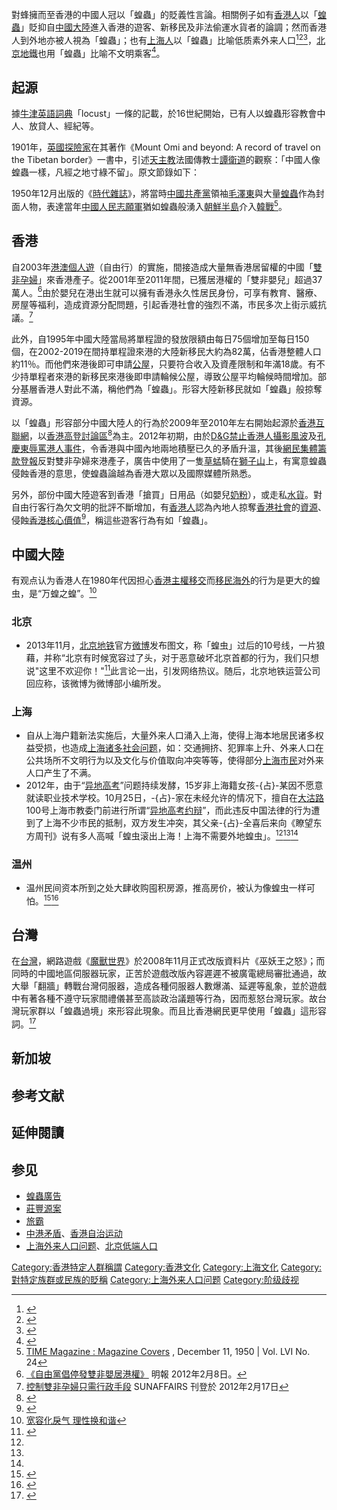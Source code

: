 對蜂擁而至香港的中國人冠以「蝗蟲」的貶義性言論。相關例子如有[[香港人|香港人]]以「[[蝗蟲|蝗蟲]]」貶抑自[[中國大陸|中國大陸]]進入香港的遊客、新移民及非法偷運水貨者的論調；然而香港人到外地亦被人視為「蝗蟲」；也有[[上海人|上海人]]以「蝗蟲」比喻低质素外来人口<ref name=" fish" >{{cite web |url = http://hebei.sina.com.cn/news/shwx/2012-12-01/161219725.html |title = 外省女孩约辩沪籍青年被斥“上海不需外地蝗虫” |accessdate = 2012年12月1日 |publisher = 新浪网 |archiveurl = https://web.archive.org/web/20210323033134/http://hebei.sina.com.cn/news/shwx/2012-12-01/161219725.html |archivedate = 2021-03-23 |work =  |language = zh-cn |dead-url = no }}</ref><ref name="bull">{{cite web |url = http://www.chinadaily.com.cn/hqcj/fxpl/2012-12-04/content_7669682.html |title = 非沪籍女生辍学 先有制度歧视，后有“蝗虫”之说 |accessdate = 2012-12-04 |publisher = 中国日报网 |archiveurl = https://web.archive.org/web/20141019134651/http://www.chinadaily.com.cn/hqcj/fxpl/2012-12-04/content_7669682.html |archivedate = 2014-10-19 |work =  |language = zh-cn |dead-url = yes }}</ref><ref name="mancs">{{cite web |url = http://www.usqiaobao.com/2012-11/30/content_1730688.htm |title=外省女孩“约辩”沪籍青年被斥“上海不需外地蝗虫” |accessdate = 2012年11月30日 |publisher = 侨报网 |archiveurl = http://www.usqiaobao.com/2012-11/30/content_1730688.htm |archivedate= 2012年12月4日 |work= |language =zh-cn}}</ref>，[[北京地鐵|北京地鐵]]也用「蝗蟲」比喻不文明乘客<ref>{{Cite web |url=http://epaper.oeeee.com/A/html/2013-11/11/content_1968536.htm |title=北京地铁：不欢迎“蝗虫” |access-date=2014-04-25 |archive-date=2014-04-26 |archive-url=https://web.archive.org/web/20140426232535/http://epaper.oeeee.com/A/html/2013-11/11/content_1968536.htm |dead-url=yes }}</ref>。

== 起源 ==
據[[牛津英語詞典|牛津英語詞典]]「locust」一條的記載，於16世紀開始，已有人以蝗蟲形容教會中人、放貸人、經紀等。

1901年，[[英國|英國]][[探險家|探險家]]{{link-en|阿奇博爾德·約翰·立德|Archibald John Little|立德}}在其著作《Mount Omi and beyond: A record of travel on the Tibetan border》一書中，引述[[天主教|天主教]]法國傳教士[[譚衛道|譚衛道]]的觀察：「中國人像蝗蟲一樣，凡經之地寸綠不留」。原文節錄如下：

{{Cquote|...on this locust-like propensity of the Chinese to destroy every green thing wherever they penetrate, for when the trees are gone comes the turn of the scrub and bushes, then the grass, and at last the roots, until, finally, the rain washes down the accumulated soil of ages, and only barren rocks remain…<ref>{{Cite web |url=http://freehongkong.wordpress.com/2013/01/24/chinese-causes-global-milk-powder-shortage/ |title=存档副本 |access-date=2014-05-30 |archive-date=2019-06-17 |archive-url=https://web.archive.org/web/20190617204909/https://freehongkong.wordpress.com/2013/01/24/chinese-causes-global-milk-powder-shortage/ |dead-url=no }}</ref>}}

1950年12月出版的《[[時代雜誌|時代雜誌]]》，將當時[[中國共產黨|中國共產黨]]領袖[[毛澤東|毛澤東]]與大量[[蝗蟲|蝗蟲]]作為封面人物，表達當年[[中國人民志願軍|中國人民志願軍]]猶如蝗蟲般湧入[[朝鮮半島|朝鮮半島]]介入[[韓戰|韓戰]]<ref>[http://www.time.com/time/magazine/0,9263,7601501211,00.html TIME Magazine : Magazine Covers] {{Wayback|url=http://www.time.com/time/magazine/0,9263,7601501211,00.html |date=20080307150037 }}, December 11, 1950 | Vol. LVI No. 24</ref>。

== 香港 ==

自2003年[[港澳個人遊|港澳個人遊]]（自由行）的實施，間接造成大量無香港居留權的中國「[[雙非孕婦|雙非孕婦]]」來香港產子。從2001年至2011年間，已獲居港權的「雙非嬰兒」超過37萬人。<ref>[http://news.sina.com.hk/news/2/1/1/2571880/1.html 《自由黨倡停發雙非嬰居港權》] {{Webarchive|url=https://archive.is/20120711144136/http://news.sina.com.hk/news/2/1/1/2571880/1.html |date=2012-07-11 }}明報 2012年2月8日。</ref>由於嬰兒在港出生就可以擁有香港永久性居民身份，可享有教育、醫療、房屋等福利，造成資源分配問題，引起香港社會的強烈不滿，市民多次上街示威抗議。<ref>[http://www.isunaffairs.com/?p=3412 控制雙非孕婦只需行政手段] {{Wayback|url=http://www.isunaffairs.com/?p=3412 |date=20121107121537 }}SUNAFFAIRS 刊登於 2012年2月17日</ref>

此外，自1995年中國大陸當局將單程證的發放限額由每日75個增加至每日150個，在2002-2019在間持單程證來港的大陸新移民大約為82萬，佔香港整體人口約11％。而他們來港後即可申請[[香港公共屋邨|公屋]]，只要符合收入及資產限制和年滿18歲。有不少持單程者來港的新移民來港後即申請輪候公屋，導致公屋平均輪候時間增加。部分基層香港人對此不滿，稱他們為「蝗蟲」。形容大陸新移民就如「蝗蟲」般掠奪資源。

以「蝗蟲」形容部分中國大陸人的行為於2009年至2010年左右開始起源於[[香港互聯網|香港互聯網]]，以[[香港高登討論區|香港高登討論區]]<ref>{{Cite web |url=http://hkfew.org.hk/ckfinder/userfiles/files/20150619_book1_1(1).pdf |title=香港與內地的融合 |access-date=2015-09-21 |archive-date=2017-11-18 |archive-url=https://web.archive.org/web/20171118021408/http://hkfew.org.hk/ckfinder/userfiles/files/20150619_book1_1(1).pdf |dead-url=no }}</ref>為主。2012年初期，由於[[D&G禁止香港人攝影風波|D&G禁止香港人攝影風波]]及[[孔慶東辱罵港人事件|孔慶東辱罵港人事件]]，令香港與中國內地兩地積壓已久的矛盾升溫，其後[[忍夠體|網民集體籌款登報]]反對雙非孕婦來港產子，廣告中使用了一隻[[草蜢|草蜢]]騎在[[獅子山_(香港)|獅子山]]上，有寓意蝗蟲侵蝕香港的意思，使蝗蟲論越為香港大眾以及國際媒體所熟悉。

另外，部份中國大陸遊客到香港「搶買」日用品（如嬰兒[[奶粉|奶粉]]），或走私[[水貨|水貨]]。對自由行客行為欠文明的批評不斷增加，有[[香港人|香港人]]認為內地人掠奪[[香港社會|香港社會]]的[[資源|資源]]、侵蝕[[香港核心價值|香港核心價值]]<ref>{{Cite web |url=http://tparty.hk/showdetails.php?contentid=4 |title=論蝗蟲──快要被蛀爛的核心價值 |access-date=2012-02-13 |archive-date=2011-12-04 |archive-url=https://web.archive.org/web/20111204042134/http://tparty.hk/showdetails.php?contentid=4 |dead-url=yes }}</ref>，稱這些遊客行為有如「蝗蟲」。



== 中國大陸 ==

有观点认为香港人在1980年代因担心[[香港主權移交|香港主權移交]]而[[香港移民潮|移民海外]]的行为是更大的蝗虫，是“万蝗之蝗”。<ref>[http://finance.jrj.com.cn/opinion/2012/02/09091712204172.shtml 宽容化戾气 理性换和谐]</ref>

=== 北京 ===

*2013年11月，[[北京地铁|北京地铁]]官方[[微博|微博]]发布图文，称「蝗虫」过后的10号线，一片狼藉，并称“北京有时候宽容过了头，对于恶意破坏北京首都的行为，我们只想说"这里不欢迎你！"<ref>{{cite web | title =北京地铁回应官微“蝗虫论”：系小编所发(图)| publisher = 和讯新闻 | accessdate = 2013年11月11日 }}</ref>此言论一出，引发网络热议。随后，北京地铁运营公司回应称，该微博为微博部小编所发。

=== 上海 ===

*自从上海户籍新法实施后，大量外来人口涌入上海，使得上海本地居民诸多权益受损，也造成[[上海外来人口问题|上海诸多社会问题]]，如：交通拥挤、犯罪率上升、外来人口在公共场所不文明行为以及文化与价值取向冲突等等，使得部分[[上海市民|上海市民]]对外来人口产生了不满。
*2012年，由于“[[异地高考|异地高考]]”问题持续发酵，15岁非上海籍女孩-{占}-某因不愿意就读职业技术学校。10月25日，-{占}-家在未经允许的情况下，擅自在[[大沽路|大沽路]]100号上海市教委门前进行所谓“[[异地高考约辩|异地高考约辩]]”，而此违反中国法律的行为遭到了上海不少市民的抵制，双方发生冲突，其父亲-{占}-全喜后来向《瞭望东方周刊》说有多人高喊「蝗虫滚出上海！上海不需要外地蝗虫」。<ref name="fish" /><ref name="bull" /><ref name="mancs" />

=== 温州 ===

*温州民间资本所到之处大肆收购囤积房源，推高房价，被认为像蝗虫一样可怕。<ref>{{cite news| title =温州民间资本具双重面具 像蝗虫扑向房市煤矿| 2 =| url =http://www.chinadaily.com.cn/dfpd/2010-02/11/content_9461099.htm| newspaper =中国日报网| date =2010年2月11日| accessdate =2021年8月8日| archive-date =2020年9月29日| archive-url =https://web.archive.org/web/20200929085013/http://www.chinadaily.com.cn/dfpd/2010-02/11/content_9461099.htm| dead-url =no}}</ref><ref>{{cite news | title = 楼市现抢房1人竟然一次性买了8套房 像蝗虫一样可怕 | url = https://ihouse.ifeng.com/news/2015_05_30-50412389_0.shtml | newspaper = 中国经营报 | date = 2015年5月30日 | accessdate = 2021年8月8日 | archive-date = 2021年8月8日 | archive-url = https://web.archive.org/web/20210808145351/https://ihouse.ifeng.com/news/2015_05_30-50412389_0.shtml | dead-url = no }}</ref>

== 台灣 ==

在[[台灣|台灣]]，網路遊戲《[[魔獸世界|魔獸世界]]》於2008年11月正式改版資料片《巫妖王之怒》；而同時的中國地區伺服器玩家，正苦於遊戲改版內容遲遲不被廣電總局審批通過，故大舉「翻牆」轉戰台灣伺服器，造成各種伺服器人數爆滿、延遲等亂象，並於遊戲中有著各種不遵守玩家間禮儀甚至高談政治議題等行為，因而惹怒台灣玩家。故台灣玩家群以「蝗蟲過境」來形容此現象。而且比香港網民更早使用「蝗蟲」這形容詞。<ref>{{cite news |url = http://life.chinatimes.com/2009Cti/Channel/Life/life-article/0,5047,11051801%20112009070400072,00.html |title = 台版魔獸世界 中國「蝗蟲」過境 |publisher = 自由時報 |date = 2009年7月4日 |language = zh-tw |accessdate = 2012年5月22日 |archive-date = 2020年3月28日 |archive-url = https://web.archive.org/web/20200328065531/https://www.chinatimes.com/realtimenews/260405 |dead-url = yes }}</ref>

== 新加坡 ==
{{fact|在[[新加坡|新加坡]]，也有網民會用「蝗蟲」來形容來自中國的外來移民，主要是批評他們普遍自大無禮、不尊重當地文化、不遵守當地秩序、搶奪本地人福利和工作機會等。}}

== 参考文献 ==
{{Reflist|2}}

== 延伸閱讀 ==


== 参见 ==
{{Portal box|中华人民共和国|香港|社会}}
* [[蝗蟲廣告|蝗蟲廣告]]
* [[莊豐源案|莊豐源案]]
* [[旅霸|旅霸]]
* [[中港矛盾|中港矛盾]]、[[香港自治运动|香港自治运动]]
* [[上海外来人口问题|上海外来人口问题]]、[[北京低端人口|北京低端人口]]

{{DEFAULTSORT:H蝗}}
{{香港人}}

[[Category:香港特定人群稱謂|Category:香港特定人群稱謂]]
[[Category:香港文化|Category:香港文化]]
[[Category:上海文化|Category:上海文化]]
[[Category:對特定族群或民族的貶稱|Category:對特定族群或民族的貶稱]]
[[Category:上海外来人口问题|Category:上海外来人口问题]]
[[Category:阶级歧视|Category:阶级歧视]]